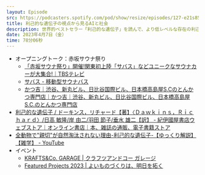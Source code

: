 ```yaml
---
layout: Episode
src: https://podcasters.spotify.com/pod/show/resize/episodes/127-e21s85l
title: 利己的な遺伝子の視点から見るAIと社会
description: 世界的ベストセラー「利己的な遺伝子」を読んで、より低レベルな存在の利己的な生存戦略から見る世界の見え方や、文化、AI、サービスといったものに当てはめた考えについて話しました。
date: 2023年4月7日（金）
time: 78分06秒
---
```


- オープニングトーク：赤坂サウナ祭り
    - [「赤坂サウナ祭り」開催!関東初上陸「サバス」などユニークなサウナカーが大集合!｜TBSテレビ](https://topics.tbs.co.jp/article/detail/?id=17840)
    - [サバス - 移動型サウナバス](https://sabus.jp/)
    - [かつ吉｜渋谷、新丸ビル、日比谷国際ビル、日本橋高島屋S.Cのとんかつ専門店｜かつ吉｜渋谷、新丸ビル、日比谷国際ビル、日本橋高島屋S.C.のとんかつ専門店](https://www.bodaijyu.co.jp/)
- [利己的な遺伝子 / ドーキンス，リチャード【著】〈Ｄａｗｋｉｎｓ，Ｒｉｃｈａｒｄ〉/日高 敏隆/岸 由二/羽田 節子/垂水 雄二【訳】 - 紀伊國屋書店ウェブストア｜オンライン書店｜本、雑誌の通販、電子書籍ストア](https://www.kinokuniya.co.jp/f/dsg-01-9784314011532)
- [全動物で"親切"が自然淘汰されない理由-利己的な遺伝子-【ゆっくり解説】【雑学】 - YouTube](https://www.youtube.com/watch?v=NS3HSoD8MOQ)
- イベント
    - [KRAFTS&Co. GARAGE | クラフツアンドコー ガレージ](https://krafts-and.co/garage)
    - [Featured Projects 2023 | よいものづくりは、明日を拓く](https://www.featuredprojects.jp/)